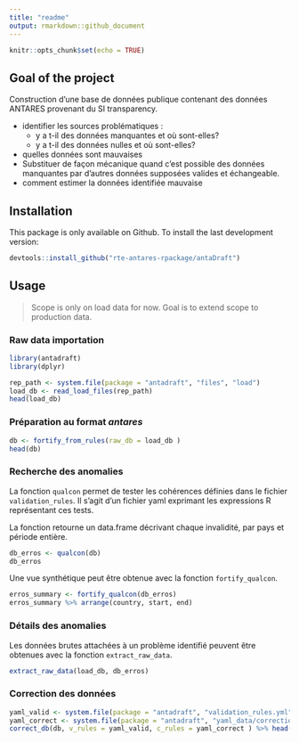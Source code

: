```yaml
---
title: "readme"
output: rmarkdown::github_document
---
```


```r
knitr::opts_chunk$set(echo = TRUE)
```

## Goal of the project

Construction d'une base de données publique contenant des données ANTARES provenant du SI transparency.

- identifier les sources problématiques :
    * y a t-il des données manquantes et où sont-elles?
    * y a t-il des données nulles et où sont-elles?
- quelles données sont mauvaises
- Substituer de façon mécanique quand c'est possible des données manquantes par d'autres données supposées valides et échangeable.
- comment estimer la données identifiée mauvaise


## Installation

This package is only available on Github. To install the last development version:

```r
devtools::install_github("rte-antares-rpackage/antaDraft")
```


## Usage

> Scope is only on load data for now. Goal is to extend scope to production data.

### Raw data importation

```r
library(antadraft)
library(dplyr)

rep_path <- system.file(package = "antadraft", "files", "load")
load_db <- read_load_files(rep_path)
head(load_db)
```

### Préparation au format *antares*

```r
db <- fortify_from_rules(raw_db = load_db )
head(db)
```

### Recherche des anomalies

La fonction `qualcon` permet de tester les cohérences définies dans le fichier `validation_rules`. Il s'agit d'un fichier yaml exprimant les expressions R représentant ces tests.

La fonction retourne un data.frame décrivant chaque invalidité, par pays et période entière.

```r
db_erros <- qualcon(db)
db_erros
```

Une vue synthétique peut être obtenue avec la fonction `fortify_qualcon`.


```r
erros_summary <- fortify_qualcon(db_erros)
erros_summary %>% arrange(country, start, end)
```


### Détails des anomalies

Les données brutes attachées à un problème identifié peuvent être obtenues avec la fonction `extract_raw_data`. 

```r
extract_raw_data(load_db, db_erros)
```

### Correction des données

```r
yaml_valid <- system.file(package = "antadraft", "validation_rules.yml" )
yaml_correct <- system.file(package = "antadraft", "yaml_data/correction/cty_correct.yml" )
correct_db(db, v_rules = yaml_valid, c_rules = yaml_correct ) %>% head()
```
